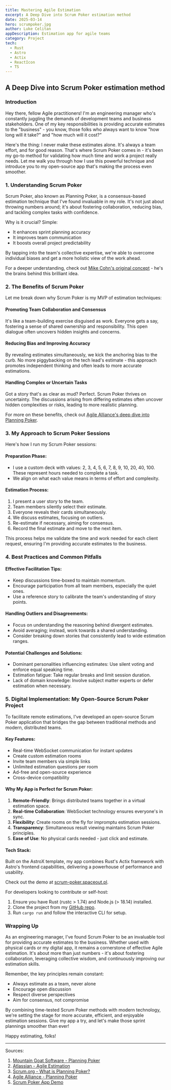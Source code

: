 ```yaml
---
title: Mastering Agile Estimation
excerpt: A Deep Dive into Scrum Poker estimation method 
date: 2025-03-14
hero: scrumpoker.jpg
author: Luke Celitan
appDescription: Estimation app for agile teams
category: Project
tech:
  - Rust
  - Astro
  - Actix
  - ReactIcon
  - TS
---
```


## A Deep Dive into Scrum Poker estimation method 

### Introduction

Hey there, fellow Agile practitioners! I'm an engineering manager who's constantly juggling the demands of development teams and business stakeholders. One of my key responsibilities is providing accurate estimates to the "business" - you know, those folks who always want to know "how long will it take?" and "how much will it cost?"

Here's the thing: I never make these estimates alone. It's always a team effort, and for good reason. That's where Scrum Poker comes in - it's been my go-to method for validating how much time and work a project really needs. Let me walk you through how I use this powerful technique and introduce you to my open-source app that's making the process even smoother.

### 1. Understanding Scrum Poker

Scrum Poker, also known as Planning Poker, is a consensus-based estimation technique that I've found invaluable in my role. It's not just about throwing numbers around; it's about fostering collaboration, reducing bias, and tackling complex tasks with confidence.

Why is it crucial? Simple:
- It enhances sprint planning accuracy
- It improves team communication
- It boosts overall project predictability

By tapping into the team's collective expertise, we're able to overcome individual biases and get a more holistic view of the work ahead.

For a deeper understanding, check out [Mike Cohn's original concept](https://www.mountaingoatsoftware.com/agile/planning-poker) - he's the brains behind this brilliant idea.

### 2. The Benefits of Scrum Poker

Let me break down why Scrum Poker is my MVP of estimation techniques:

#### Promoting Team Collaboration and Consensus 
It's like a team-building exercise disguised as work. Everyone gets a say, fostering a sense of shared ownership and responsibility. This open dialogue often uncovers hidden insights and concerns.

#### Reducing Bias and Improving Accuracy
By revealing estimates simultaneously, we kick the anchoring bias to the curb. No more piggybacking on the tech lead's estimate - this approach promotes independent thinking and often leads to more accurate estimations.

#### Handling Complex or Uncertain Tasks
Got a story that's as clear as mud? Perfect. Scrum Poker thrives on uncertainty. The discussions arising from differing estimates often uncover hidden complexities or risks, leading to more realistic planning.

For more on these benefits, check out [Agile Alliance's deep dive into Planning Poker](https://www.agilealliance.org/glossary/planning-poker/).

### 3. My Approach to Scrum Poker Sessions

Here's how I run my Scrum Poker sessions:

#### Preparation Phase:
- I use a custom deck with values: 2, 3, 4, 5, 6, 7, 8, 9, 10, 20, 40, 100. These represent hours needed to complete a task.
- We align on what each value means in terms of effort and complexity.

#### Estimation Process:
1. I present a user story to the team.
2. Team members silently select their estimate.
3. Everyone reveals their cards simultaneously.
4. We discuss estimates, focusing on outliers.
5. Re-estimate if necessary, aiming for consensus.
6. Record the final estimate and move to the next item.

This process helps me validate the time and work needed for each client request, ensuring I'm providing accurate estimates to the business.

### 4. Best Practices and Common Pitfalls

#### Effective Facilitation Tips:
- Keep discussions time-boxed to maintain momentum.
- Encourage participation from all team members, especially the quiet ones.
- Use a reference story to calibrate the team's understanding of story points.

#### Handling Outliers and Disagreements:
- Focus on understanding the reasoning behind divergent estimates.
- Avoid averaging; instead, work towards a shared understanding.
- Consider breaking down stories that consistently lead to wide estimation ranges.

#### Potential Challenges and Solutions:
- Dominant personalities influencing estimates: Use silent voting and enforce equal speaking time.
- Estimation fatigue: Take regular breaks and limit session duration.
- Lack of domain knowledge: Involve subject matter experts or defer estimation when necessary.

### 5. Digital Implementation: My Open-Source Scrum Poker Project

To facilitate remote estimations, I've developed an open-source Scrum Poker application that bridges the gap between traditional methods and modern, distributed teams.

#### Key Features:
- Real-time WebSocket communication for instant updates
- Create custom estimation rooms
- Invite team members via simple links
- Unlimited estimation questions per room
- Ad-free and open-source experience
- Cross-device compatibility

#### Why My App is Perfect for Scrum Poker:
1. **Remote-Friendly**: Brings distributed teams together in a virtual estimation space.
2. **Real-time Collaboration**: WebSocket technology ensures everyone's in sync.
3. **Flexibility**: Create rooms on the fly for impromptu estimation sessions.
4. **Transparency**: Simultaneous result viewing maintains Scrum Poker principles.
5. **Ease of Use**: No physical cards needed - just click and estimate.

#### Tech Stack:
Built on the AstroX template, my app combines Rust's Actix framework with Astro's frontend capabilities, delivering a powerhouse of performance and usability.

Check out the demo at [scrum-poker.spaceout.pl](https://scrum-poker.spaceout.pl).

For developers looking to contribute or self-host:
1. Ensure you have Rust (rustc > 1.74) and Node.js (> 18.14) installed.
2. Clone the project from my [GitHub repo](https://github.com/yourusername/scrum-poker-app).
3. Run `cargo run` and follow the interactive CLI for setup.

### Wrapping Up

As an engineering manager, I've found Scrum Poker to be an invaluable tool for providing accurate estimates to the business. Whether used with physical cards or my digital app, it remains a cornerstone of effective Agile estimation. It's about more than just numbers - it's about fostering collaboration, leveraging collective wisdom, and continuously improving our estimation skills.

Remember, the key principles remain constant:
- Always estimate as a team, never alone
- Encourage open discussion
- Respect diverse perspectives
- Aim for consensus, not compromise

By combining time-tested Scrum Poker methods with modern technology, we're setting the stage for more accurate, efficient, and enjoyable estimation sessions. Give my app a try, and let's make those sprint plannings smoother than ever!

Happy estimating, folks!

---

Sources:
1. [Mountain Goat Software - Planning Poker](https://www.mountaingoatsoftware.com/agile/planning-poker)
2. [Atlassian - Agile Estimation](https://www.atlassian.com/agile/project-management/estimation)
3. [Scrum.org - What is Planning Poker?](https://www.scrum.org/resources/blog/what-planning-poker)
4. [Agile Alliance - Planning Poker](https://www.agilealliance.org/glossary/planning-poker/)
5. [Scrum Poker App Demo](https://scrum-poker.spaceout.pl)